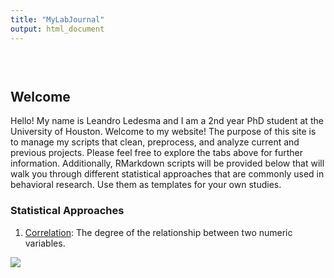 ```yaml
---
title: "MyLabJournal"
output: html_document
---
```


<style type="text/css">
.title {
  display: none;
}

#getting-started img {
  margin-right: 10px;
}

</style>

<div class="row" style="padding-top: 30px;">
<div class="col-sm-6">

# **Welcome**

Hello! My name is Leandro Ledesma and I am a 2nd year PhD student at the University of Houston. Welcome to my website! The purpose of this site is to manage my scripts that clean, preprocess, and analyze current and previous projects. Please feel free to explore the tabs above for further information. Additionally, RMarkdown scripts will be provided below that will walk you through different statistical approaches that are commonly used in behavioral research. Use them as templates for your own studies. 


### Statistical Approaches

1) [Correlation](https://leoledesma237.github.io/LeoWebsite/Correlation.Scripts/Correlation.Overview.html): The degree of the relationship between two numeric variables. 





</div>
<div class="col-sm-6">



<a href = "https://crumplab.github.io">
![](images/Me.jpg)
</a>
</div>

